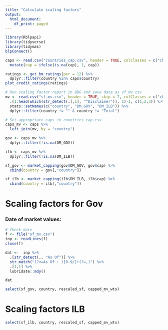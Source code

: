 ```yaml
---
title: "Calculate scaling factors"
output:
  html_document:
    df_print: paged
---
```


```r
library(Rblpapi)
library(tidyverse)
library(tidymas)
blpConnect()
```

```r
caps <- read.csv("countries_cap.csv", header = TRUE, colClasses = c("character", "numeric")) %>%
  mutate(cap = ifelse(is.na(cap), 1, cap))

ratings <- get_bm_ratings(per = 12) %>%
  dplyr::filter(country %in% caps$country)
plot_credit_ratings(ratings)
```


```r
# Run scaling factor report in BBG and save data as sf_mv.csv
mv <- read.csv("sf_mv.csv", header = TRUE, skip = 7, colClasses = c("character", "numeric", "numeric")) %>%
  .[1:head(which(str_detect(.[,1], "^Disclaimer")), 1)-1, c(1,2,3)] %>%
  stats::setNames(c("country", "DM_GOV", "DM_ILB")) %>%
  dplyr::filter(country != "" & country != "Total")

# Set appropriate caps in countries_cap.csv
caps_mv <- caps %>%
  left_join(mv, by = "country") 

gov <- caps_mv %>% 
  dplyr::filter(!is.na(DM_GOV)) 

ilb <- caps_mv %>% 
  dplyr::filter(!is.na(DM_ILB)) 

sf_gov <- market_capping(gov$DM_GOV, gov$cap) %>%
  cbind(country = gov[,"country"])

sf_ilb <- market_capping(ilb$DM_ILB, ilb$cap) %>%
  cbind(country = ilb[,"country"])
```


# Scaling factors for Gov

### Date of market values: 

```r
# Check date
f <- file("sf_mv.csv")
inp <- readLines(f)
close(f)

dat <-  inp %>%
  .[str_detect(., "As Of")] %>%
  str_match("(?<=As Of : )[0-9/]+(?=,)") %>%
  .[1,1] %>%
  lubridate::mdy()

dat
```

```r
select(sf_gov, country, rescaled_sf, capped_mv_wts)
```

# Scaling factors ILB

```r
select(sf_ilb, country, rescaled_sf, capped_mv_wts)
```
